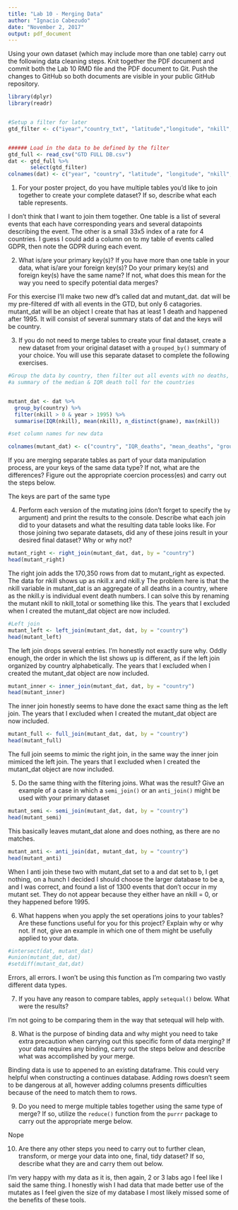 ```yaml
---
title: "Lab 10 - Merging Data"
author: "Ignacio Cabezudo"
date: "November 2, 2017"
output: pdf_document
---
```


Using your own dataset (which may include more than one table) carry out the following data cleaning steps. Knit together the PDF document and commit both the Lab 10 RMD file and the PDF document to Git. Push the changes to GitHub so both documents are visible in your public GitHub repository. 

```R
library(dplyr)
library(readr)


#Setup a filter for later
gtd_filter <- c("iyear","country_txt", "latitude","longitude", "nkill", "gname" )


###### Load in the data to be defined by the filter
gtd_full <- read_csv("GTD FULL DB.csv")
dat <- gtd_full %>%
       select(gtd_filter)
colnames(dat) <- c("year", "country", "latitude", "longitude", "nkill", "gname")

```


1. For your poster project, do you have multiple tables you'd like to join together to create your complete dataset? If so, describe what each table represents. 


I don't think that I want to join them together. One table is a list of several
events that each have corresponding years and several datapoints describing the event. The other is a small 33x5 index of a rate for 4 countries. I guess I could add a column on to my table of events called GDPR, then note the GDPR during each event.  


2. What is/are your primary key(s)? If you have more than one table in your data, what is/are your foreign key(s)? Do your primary key(s) and foreign key(s) have the same name? If not, what does this mean for the way you need to specify potential data merges?

For this exercise I'll make two new df's called dat and mutant_dat. dat will be my pre-filtered df with all events in the GTD, but only 6 catagories. mutant_dat will be an object I create that has at least 1 death and happened after 1995. It will consist of several summary stats of dat and the keys will be country. 

3. If you do not need to merge tables to create your final dataset, create a new dataset from your original dataset with a `grouped_by()` summary of your choice. You will use this separate dataset to complete the following exercises. 

```R

#Group the data by country, then filter out all events with no deaths, and give
#a summary of the median & IQR death toll for the countries 


mutant_dat <- dat %>%
  group_by(country) %>%
  filter(nkill > 0 & year > 1995) %>%
  summarise(IQR(nkill), mean(nkill), n_distinct(gname), max(nkill))

#set column names for new data

colnames(mutant_dat) <- c("country", "IQR_deaths", "mean_deaths", "groups", "nkill")


```
 

If you are merging separate tables as part of your data manipulation process, 
are your keys of the same data type? If not, what are the differences? Figure 
out the appropriate coercion process(es) and carry out the steps below. 

The keys are part of the same type


4. Perform each version of the mutating joins (don't forget to specify the `by` argument) and print the results to the console. Describe what each join did to your datasets and what the resulting data table looks like. For those joining two separate datasets, did any of these joins result in your desired final dataset? Why or why not?

```R
mutant_right <- right_join(mutant_dat, dat, by = "country")
head(mutant_right)
```
The right join adds the 170,350 rows from dat to mutant_right as expected. The data for nkill shows up as nkill.x and nkill.y  The problem here is that the nkill variable in mutant_dat is an aggregate of all deaths in a country, where as the nkill.y is individual event death numbers. I can solve this by renaming the mutant nkill to nkill_total or something like this. The years that I excluded when I created the mutant_dat object are now included.

```R
#Left join
mutant_left <- left_join(mutant_dat, dat, by = "country")
head(mutant_left)
```

The left join drops several entries. I'm honestly not exactly sure why. Oddly enough, the order in which the list shows up is different, as if the left join organized by country alphabetically. The years that I excluded when I created the mutant_dat object are now included.

```R
mutant_inner <- inner_join(mutant_dat, dat, by = "country")
head(mutant_inner)
```
The inner join honestly seems to have done the exact same thing as the left join. The years that I excluded when I created the mutant_dat object are now included.

```R
mutant_full <- full_join(mutant_dat, dat, by = "country")
head(mutant_full)

```
The full join seems to mimic the right join, in the same way the inner join mimiced the left join. The years that I excluded when I created the mutant_dat object are now included.



5. Do the same thing with the filtering joins. What was the result? Give an example of a case in which a `semi_join()` or an `anti_join()` might be used with your primary dataset

```R
mutant_semi <- semi_join(mutant_dat, dat, by = "country")
head(mutant_semi)

```

This basically leaves mutant_dat alone and does nothing, as there are no matches.

```R
mutant_anti <- anti_join(dat, mutant_dat, by = "country")
head(mutant_anti)

```

When I anti join these two with mutant_dat set to a and dat set to b, I get nothing, on a hunch I decided I should choose the larger database to be a, and I was correct, and found a list of 1300 events that don't occur in my mutant set. They do not appear because they either have an nkill = 0, or they happened before 1995.  


6. What happens when you apply the set operations joins to your tables? Are these functions useful for you for this project? Explain why or why not. If not, give an example in which one of them might be usefully applied to your data. 

```R
#intersect(dat, mutant_dat)
#union(mutant_dat, dat)
#setdiff(mutant_dat,dat)

```
Errors, all errors.  I won't be using this function as I'm comparing two vastly different data types. 

7. If you have any reason to compare tables, apply `setequal()` below. What were the results? 

I'm not going to be comparing them in the way that setequal will help with. 

8. What is the purpose of binding data and why might you need to take extra precaution when carrying out this specific form of data merging? If your data requires any binding, carry out the steps below and describe what was accomplished by your merge.

Binding data is use to appened to an existing dataframe. This could very helpful when constructing a continues database. Adding rows doesn't seem to be dangerous at all, however adding columns presents difficulties because of the need to match them to rows. 

9. Do you need to merge multiple tables together using the same type of merge? If so, utilize the `reduce()` function from the `purrr` package to carry out the appropriate merge below. 

Nope

10. Are there any other steps you need to carry out to further clean, transform, or merge your data into one, final, tidy dataset? If so, describe what they are and carry them out below.


I'm very happy with my data as it is, then again, 2 or 3 labs ago I feel like I said the same thing. I honestly wish I had data that made better use of the mutates as I feel given the size of my database I most likely missed some of the benefits of these tools. 









